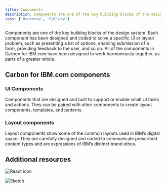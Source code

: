 ```yaml
---
title: Components
description: Components are one of the key building blocks of the design system.
tabs: ['Overview', 'Gallery']
---
```



<PageDescription>

Components are one of the key building blocks of the design system. Each
component has been designed and coded to solve a specific UI or layout problem,
such as presenting a list of options, enabling submission of a form, providing
feedback to the user, and so on. All of the components in Carbon for IBM.com
have been designed to work harmoniously together, as parts of a greater whole.

</PageDescription>

## Carbon for IBM.com components

### UI Components

Components that are designed and built to support or enable small UI tasks and
actions. They can be paired with other components to create layout components,
templates, and patterns.

<ComponentGallery type="ui" />

### Layout components

Layout components show some of the common layouts used in IBM’s digital space.
They are carefully designed and coded to communicate prescribed content types
and are expressions of IBM’s distinct brand ethos.

<ComponentGallery type="layout" />

## Additional resources

<Row className="resource-card-group">
  <Column colMd={4} colLg={4} noGutterSm>
      <ResourceCard
        subTitle="Carbon design system"
        aspectRatio="2:1"
        actionIcon="launch"
        href="https://www.carbondesignsystem.com/components/overview"
        >

![React icon](../../images/icon/carbon-icon.svg)

  </ResourceCard>
  </Column>
  <Column colLg={4} colMd={4} noGutterSm>
    <ResourceCard
      subTitle="Carbon Devtools"
      href="/resources/carbon-devtools"
    >

![Sketch](./../../images/devtool_icon.svg)

</ResourceCard>
  </Column>
</Row>
